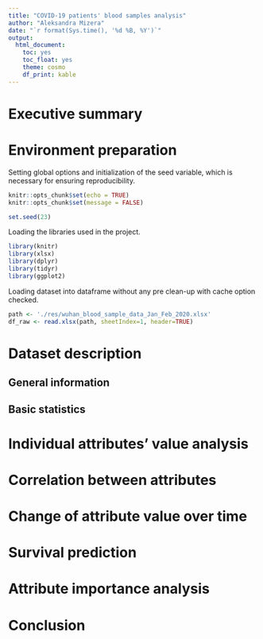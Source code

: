 ```yaml
---
title: "COVID-19 patients' blood samples analysis"
author: "Aleksandra Mizera"
date: "`r format(Sys.time(), '%d %B, %Y')`"
output: 
  html_document: 
    toc: yes
    toc_float: yes
    theme: cosmo
    df_print: kable
---
```


# Executive summary
<!-- TODO  -->

# Environment preparation
Setting global options and initialization of the seed variable, which is necessary for ensuring reproducibility.
```r
knitr::opts_chunk$set(echo = TRUE)
knitr::opts_chunk$set(message = FALSE)

set.seed(23)
```

Loading the libraries used in the project.
```r
library(knitr)
library(xlsx)
library(dplyr)
library(tidyr)
library(ggplot2)
```

Loading dataset into dataframe without any pre clean-up with cache option checked.
```r
path <- './res/wuhan_blood_sample_data_Jan_Feb_2020.xlsx'
df_raw <- read.xlsx(path, sheetIndex=1, header=TRUE)
```


# Dataset description
<!-- TODO: general information about dataset origin, references -->

## General information
<!-- dataframe dimentions, cols: name, type, units -->

## Basic statistics
<!-- TODO: df summary -->

# Individual attributes' value analysis

# Correlation between attributes

# Change of attribute value over time

# Survival prediction

# Attribute importance analysis

# Conclusion

